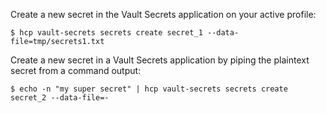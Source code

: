Create a new secret in the Vault Secrets application on your active profile:

```shell-session
$ hcp vault-secrets secrets create secret_1 --data-file=tmp/secrets1.txt
```

Create a new secret in a Vault Secrets application by piping the plaintext secret from a command output:

```shell-session
$ echo -n "my super secret" | hcp vault-secrets secrets create secret_2 --data-file=-
```